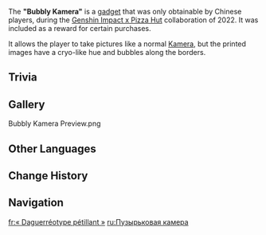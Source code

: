 {{Stub|Verify release patch, better preview image (if someone can find one)}}
{{ChinaOnly}}
{{Item Infobox
|id           = 220070
|image        = Item "Bubbly Kamera".png
|type         = Gadgets
|group        = Kamera Gadgets
|invCategory  = Gadgets
|quality      = 4
|effect       = Allows pictures with a special border to be taken anywhere. Has no cooldown period.
|description  = When used, this useful gadget can save and store the scenery before it and add a special color tone to it.<br/>A strange device of unknown origin. The photos it takes have a peculiar effect. Who would've thought that a machine with no water inside could produce photos with jovial bubbles in them that lend them a sense of fantasy?<br/>A certain Cavalry Captain once described this machine as being able to "capture people's desire for cool and refreshing days."
|source1      = Genshin Impact x Pizza Hut
|reusable     = Yes
|usage        = Quick Use
}}
The '''"Bubbly Kamera"''' is a [[gadget]] that was only obtainable by Chinese players, during the [[Genshin Impact x Pizza Hut]] collaboration of 2022.
It was included as a reward for certain purchases.

It allows the player to take pictures like a normal [[Kamera]], but the printed images have a cryo-like hue and bubbles along the borders.

==Trivia==
{{Transclude|Kamera Gadget|Trivia}}

==Gallery==
<gallery>
Bubbly Kamera Preview.png
</gallery>

==Other Languages==
{{Other Languages
|en      = "Bubbly Kamera"
|zhs     = 「清冽水沫留影机」
|zhs_rm  = "Qīngliè Shuǐmò Liúyǐng-jī"
|zht     = 「清冽水沫留影機」
|zht_rm  = "Qīngliè Shuǐmò Liúyǐng-jī"
|zh_tl   = 
|ja      = 「バブリー写真機」
|ja_rm   = "Baburii Shashinki"
|ja_tl   = "Bubbly Kamera"
|ko      = 「시원한 거품 사진기」
|ko_tl   = "Cool Bubble Camera"
|es      = Daguerrotipo burbujeante
|es_tl   = Bubbly {{w|Daguerreotype}}
|fr      = « Daguerréotype pétillant »
|fr_tl   = "Sparkling Daguerreotype"
|ru      = Пузырьковая камера
|ru_tl   = Bubble Camera
|th      = กล่องถ่ายรูปสุดบุ๋งบุ๋ง
|th_rm   = Klong Thai-rup sut Bung Bung
|th_tl   = Bubbly Kamera
|vi      = "Máy Ảnh Bọt Nước Trong Vắt"
|vi_tl   = 
|de      = „Blasenfotoapparat“
|de_tl   = "Bubbly Camera"
|id      = "Bubbly Kamera"
|pt      = "Aparelho Fotográfico Borbulhante"
|pt_tl   = 
|tr      = "Baloncuklu Kamera"
|tr_tl   = "Bubbly Kamera"
|it      = Fotokamera gorgogliante
|it_tl   = 
}}

==Change History==
{{Change History|2.8}}

==Navigation==
{{Gadget Navbox}}

[[fr:« Daguerréotype pétillant »]]
[[ru:Пузырьковая камера]]